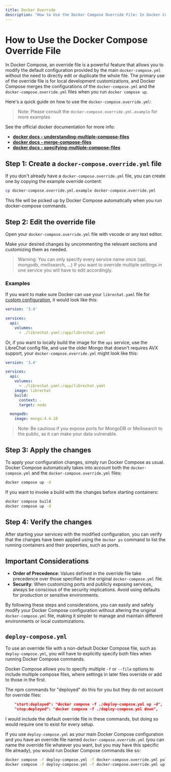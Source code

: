 ```yaml
---
title: Docker Override
description: "How to Use the Docker Compose Override File: In Docker Compose, an override file is a powerful feature that allows you to modify the default configuration provided by the main `docker-compose.yml` without the need to directly edit or duplicate the whole file."
---
```


# How to Use the Docker Compose Override File

In Docker Compose, an override file is a powerful feature that allows you to modify the default configuration provided by the main `docker-compose.yml` without the need to directly edit or duplicate the whole file. The primary use of the override file is for local development customizations, and Docker Compose merges the configurations of the `docker-compose.yml` and the `docker-compose.override.yml` files when you run `docker compose up`.

Here's a quick guide on how to use the `docker-compose.override.yml`:

> Note: Please consult the `docker-compose.override.yml.example` for more examples 

See the official docker documentation for more info:

- **[docker docs - understanding-multiple-compose-files](https://docs.docker.com/compose/multiple-compose-files/extends/#understanding-multiple-compose-files)**
- **[docker docs - merge-compose-files](https://docs.docker.com/compose/multiple-compose-files/merge/#merge-compose-files)**
- **[docker docs - specifying-multiple-compose-files](https://docs.docker.com/compose/reference/#specifying-multiple-compose-files)**

## Step 1: Create a `docker-compose.override.yml` file

If you don't already have a `docker-compose.override.yml` file, you can create one by copying the example override content:

```bash
cp docker-compose.override.yml.example docker-compose.override.yml
```

This file will be picked up by Docker Compose automatically when you run docker-compose commands.

## Step 2: Edit the override file

Open your `docker-compose.override.yml` file with vscode or any text editor.

Make your desired changes by uncommenting the relevant sections and customizing them as needed.

> Warning: You can only specify every service name once (api, mongodb, meilisearch, ...) If you want to override multiple settings in one service you will have to edit accordingly.

### Examples

If you want to make sure Docker can use your `librechat.yaml` file for [custom configuration](./custom_config.md), it would look like this:

```yaml
version: '3.4'

services:
  api:
    volumes:
      - ./librechat.yaml:/app/librechat.yaml
```

Or, if you want to locally build the image for the `api` service, use the LibreChat config file, and use the older Mongo that doesn't requires AVX support, your `docker-compose.override.yml` might look like this:

```yaml
version: '3.4'

services:
  api:
    volumes:
      - ./librechat.yaml:/app/librechat.yaml
    image: librechat
    build:
      context: .
      target: node

  mongodb:
    image: mongo:4.4.18
```

> Note: Be cautious if you expose ports for MongoDB or Meilisearch to the public, as it can make your data vulnerable.

## Step 3: Apply the changes

To apply your configuration changes, simply run Docker Compose as usual. Docker Compose automatically takes into account both the `docker-compose.yml` and the `docker-compose.override.yml` files:

```bash
docker compose up -d
```

If you want to invoke a build with the changes before starting containers:

```bash
docker compose build
docker compose up -d
```

## Step 4: Verify the changes

After starting your services with the modified configuration, you can verify that the changes have been applied using the `docker ps` command to list the running containers and their properties, such as ports.

## Important Considerations

- **Order of Precedence**: Values defined in the override file take precedence over those specified in the original `docker-compose.yml` file.
- **Security**: When customizing ports and publicly exposing services, always be conscious of the security implications. Avoid using defaults for production or sensitive environments.

By following these steps and considerations, you can easily and safely modify your Docker Compose configuration without altering the original `docker-compose.yml` file, making it simpler to manage and maintain different environments or local customizations.


## `deploy-compose.yml`

To use an override file with a non-default Docker Compose file, such as `deploy-compose.yml`, you will have to explicitly specify both files when running Docker Compose commands.

Docker Compose allows you to specify multiple `-f` or `--file` options to include multiple compose files, where settings in later files override or add to those in the first.

The npm commands for "deployed" do this for you but they do not account for override files:

```json
    "start:deployed": "docker compose -f ./deploy-compose.yml up -d",
    "stop:deployed": "docker compose -f ./deploy-compose.yml down",
```

I would include the default override file in these commands, but doing so would require one to exist for every setup.

If you use `deploy-compose.yml` as your main Docker Compose configuration and you have an override file named `docker-compose.override.yml` (you can name the override file whatever you want, but you may have this specific file already), you would run Docker Compose commands like so:

```bash
docker compose -f deploy-compose.yml -f docker-compose.override.yml pull
docker compose -f deploy-compose.yml -f docker-compose.override.yml up
```